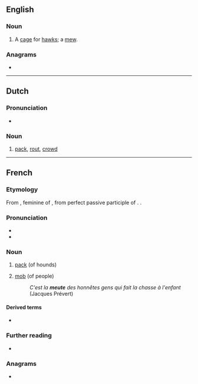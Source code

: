 {{also|Meute}}
==English==

===Noun===
{{en-noun}}

# A [[cage]] for [[hawk]]s; a [[mew]].
#: {{rfquotek|Milman}}

{{Webster 1913}}

===Anagrams===
* {{anagrams|en|a=eemtu|mute e}}

----

==Dutch==

===Pronunciation===
* {{audio|Nl-meute.ogg|Audio|lang=nl}}

===Noun===
{{nl-noun|f|-en|pl2=-s|-}}

# [[pack]], [[rout]], [[crowd]]

----

==French==

===Etymology===
From {{der|fr|la|mōtiva}}, feminine of {{m|la||*mōtivus}}, from perfect passive participle of {{m|la|moveō|t=move}}. {{doublet|fr|motif}}.

===Pronunciation===
* {{IPA|/møt/|lang=fr}}
* {{audio|LL-Q150 (fra)-DSwissK-meute.wav|Audio|lang=fr}}

===Noun===
{{fr-noun|f}}

# {{lb|fr|hunting}} [[pack]] (of hounds)
# [[mob]] (of people)
#: ''C'est la '''meute''' des honnêtes gens qui fait la chasse à l'enfant'' (Jacques Prévert)
====Derived terms====
* {{l|fr|mutin}}

===Further reading===
* {{R:TLFi}}

===Anagrams===
* {{l|fr|émeut}}